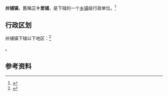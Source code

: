 {{中国乡级行政区|62/10/21/102/000}}

'''卅铺镇'''，舊稱'''三十里铺'''，是{{PRC admin/fullname|62/10/21/102/000|3}}下辖的一个[[乡镇|乡镇]]级行政单位。<ref>{{PRC admin/ref sgc|{{PRC admin/parent|62/10/21/102/000}}}}</ref>

== 行政区划 ==

卅铺镇下辖以下地区：<ref>{{PRC admin/ref sgc|62/10/21/102/000}}</ref>

{{PRC admin/children|62/10/21/102/000}}。

== 参考资料 ==

{{reflist}}

{{甘肅行政區劃小作品}}
{{PRC admin/navcat|62/10/21/102/000}}